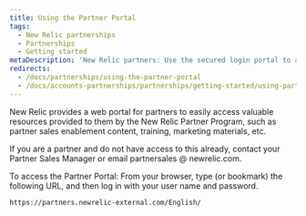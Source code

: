 ```yaml
---
title: Using the Partner Portal
tags:
  - New Relic partnerships
  - Partnerships
  - Getting started
metaDescription: 'New Relic partners: Use the secured login portal to access content created specifically for you.'
redirects:
  - /docs/partnerships/using-the-partner-portal
  - /docs/accounts-partnerships/partnerships/getting-started/using-partner-portal
---
```


New Relic provides a web portal for partners to easily access valuable resources provided to them by the New Relic Partner Program, such as partner sales enablement content, training, marketing materials, etc.

If you are a partner and do not have access to this already, contact your Partner Sales Manager or email partnersales @ newrelic.com.

To access the Partner Portal: From your browser, type (or bookmark) the following URL, and then log in with your user name and password.

```
https://partners.newrelic-external.com/English/
```